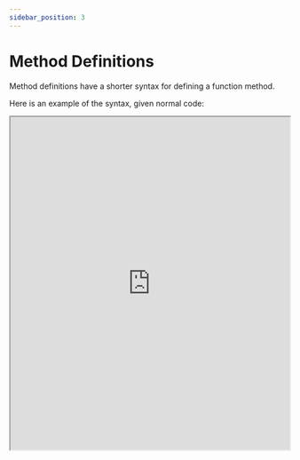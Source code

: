 ```yaml
---
sidebar_position: 3
---
```




# Method Definitions

Method definitions have a shorter syntax for defining a function method.

Here is an example of the syntax, given normal code:

<iframe
    src="https://hlab.app/s/docs/methoddef2_hbook"
    width="100%"
    height="600px"/>


:::tip

Create methods by doing this: 

- Write the name of the method follow by parameters if any, then a curly bracket which wraps the method's body!

:::


Overall, there's not much more to method definitions and we've learned the standard way.

However, the more flexibility the better!

---

